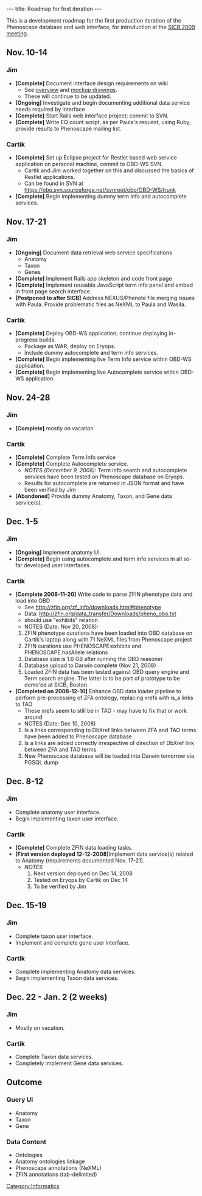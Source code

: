 ---
title: Roadmap for first iteration
---

This is a development roadmap for the first production iteration of the Phenoscape database and web interface, for introduction at the [http://www.sicb.org/meetings/2009/index.php3 SICB 2009 meeting].
==Nov. 10-14==
===Jim===
* '''[Complete]''' Document interface design requirements on wiki
** See [[Web_UI_first_iteration|overview]] and [[Web_UI_mockups|mockup drawings]].
** These will continue to be updated.
* '''[Ongoing]''' Investigate and begin documenting additional data service needs required by interface
* '''[Complete]''' Start Rails web interface project; commit to SVN.
* '''[Complete]''' Write EQ count script, as per Paula's request, using Ruby; provide results to Phenoscape mailing list.

===Cartik===
* '''[Complete]''' Set up Eclipse project for Restlet based web service application on personal machine, commit to OBD-WS SVN.
** Cartik and Jim worked together on this and discussed the basics of Restlet applications.
** Can be found in SVN at https://obo.svn.sourceforge.net/svnroot/obo/OBD-WS/trunk
* '''[Complete]''' Begin implementing dummy term info and autocomplete services.

==Nov. 17-21==
===Jim===
* '''[Ongoing]''' Document data retrieval web service specifications
** Anatomy
** Taxon
** Genes
* '''[Complete]''' Implement Rails app skeleton and code front page
* '''[Complete]''' Implement reusable JavaScript term info panel and embed in front page search interface.
* '''[Postponed to after SICB]''' Address NEXUS/Phenote file merging issues with Paula. Provide problematic files as NeXML to Paula and Wasila.

===Cartik===
* '''[Complete]''' Deploy OBD-WS application; continue deploying in-progress builds.
** Package as WAR, deploy on Eryops.
** Include dummy autocomplete and term info services.
* '''[Complete]''' Begin implementing live Term Info service within OBD-WS application. 
* '''[Complete]''' Begin implementing live Autocomplete service within OBD-WS application.

==Nov. 24-28==
===Jim===
* '''[Complete]''' mostly on vacation
===Cartik===
* '''[Complete]''' Complete Term Info service
* '''[Complete]''' Complete Autocomplete service.
** ''NOTES (December 9, 2008)'': Term info search and autocomplete services have been tested on Phenoscape database on Eryops.
** Results for autocomplete are returned in JSON format and have been verified by Jim
* '''[Abandoned]''' Provide dummy Anatomy, Taxon, and Gene data service(s).

==Dec. 1-5==
===Jim===
* '''[Ongoing]''' Implement anatomy UI.
* '''[Complete]''' Begin using autocomplete and term info services in all so-far developed user interfaces.

===Cartik===
* '''[Complete 2008-11-20]''' Write code to parse ZFIN phenotype data and load into OBD
** See http://zfin.org/zf_info/downloads.html#phenotype
** Data: http://zfin.org/data_transfer/Downloads/pheno_obo.txt
** should use "exhibits" relation
** NOTES (Date: Nov 20, 2008):
*# ZFIN phenotype curations have been loaded into OBD database on Cartik's laptop along with 71 NeXML files from Phenoscape project
*# ZFIN curations use PHENOSCAPE:exhibits and PHENOSCAPE:hasAllele relations
*# Database size is 1.6 GB after running the OBD reasoner
*# Database upload to Darwin complete (Nov 21, 2008)
*# Loaded ZFIN data has been tested against OBD query engine and Term search engine. The latter is to be part of prototype to be demo'ed at SICB, Boston
* '''[Completed on 2008-12-10]''' Enhance OBD data loader pipeline to perform pre-processing of ZFA ontology, replacing xrefs with is_a links to TAO
** These xrefs seem to still be in TAO - may have to fix that or work around
** NOTES (Date: Dec 10, 2008)
*# Is a links corresponding to DbXref links between ZFA and TAO terms have been added to Phenoscape database
*# Is a links are added correctly irrespective of direction of DbXref link between ZFA and TAO terms
*# New Phenoscape database will be loaded into Darwin tomorrow via PGSQL dump

==Dec. 8-12==
===Jim===
* Complete anatomy user interface.
* Begin implementing taxon user interface.
===Cartik===
* '''[Complete]''' Complete ZFIN data loading tasks.
* '''[First version deployed 12-12-2008]'''Implement data service(s) related to Anatomy (requirements documented Nov. 17-21).
** ''NOTES''
**# Next version deployed on Dec 14, 2008
**# Tested on Eryops by Cartik on Dec 14
**# To be verified by Jim

==Dec. 15-19==
===Jim===
* Complete taxon user interface.
* Implement and complete gene user interface.
===Cartik===
* Complete implementing Anatomy data services.
* Begin implementing Taxon data services.

==Dec. 22 - Jan. 2 (2 weeks)==
===Jim===
* Mostly on vacation.
===Cartik===
* Complete Taxon data services.
* Completely implement Gene data services.

==Outcome==
===Query UI===
*Anatomy
*Taxon
*Gene
===Data Content===
* Ontologies
* Anatomy ontologies linkage
* Phenoscape annotations (NeXML)
* ZFIN annotations (tab-delimited)

[[Category:Informatics]]